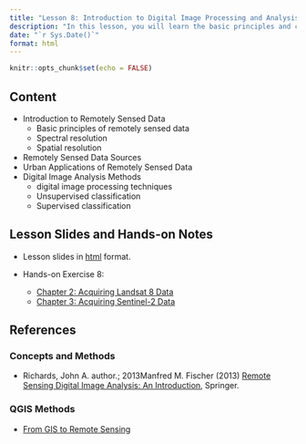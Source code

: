 ```yaml
---
title: "Lesson 8: Introduction to Digital Image Processing and Analysis "
description: "In this lesson, you will learn the basic principles and concepts of digital image processing and analysis."
date: "`r Sys.Date()`"
format: html
---
```


```r
knitr::opts_chunk$set(echo = FALSE)
```

## Content

-   Introduction to Remotely Sensed Data
    -   Basic principles of remotely sensed data
    -   Spectral resolution
    -   Spatial resolution
-   Remotely Sensed Data Sources
-   Urban Applications of Remotely Sensed Data
-   Digital Image Analysis Methods
    -   digital image processing techniques
    -   Unsupervised classification
    -   Supervised classification

## Lesson Slides and Hands-on Notes

-   Lesson slides in [html](../lesson/Lesson08/Lesson08.html) format.

-   Hands-on Exercise 8:

    -   [Chapter 2: Acquiring Landsat 8 Data](https://qgis4rdpa.netlify.app/hands-on_01)
    -   [Chapter 3: Acquiring Sentinel-2 Data](https://qgis4rdpa.netlify.app/hands-on_02) 
    
    
## References

### Concepts and Methods

-   Richards, John A. author.; 2013Manfred M. Fischer (2013) [Remote Sensing Digital Image Analysis: An Introduction](https://link-springer-com.libproxy.smu.edu.sg/book/10.1007/978-3-642-30062-2), Springer.

### QGIS Methods

-   [From GIS to Remote Sensing](https://fromgistors.blogspot.com/)
